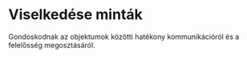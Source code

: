 # Viselkedése minták

Gondoskodnak az objektumok közötti hatékony kommunikációról és a felelősség megosztásáról.
